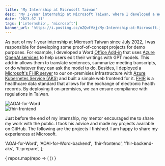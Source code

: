 ```yaml
---
title: 'My Internship at Microsoft Taiwan'
desc: 'My 1-year internship at Microsoft Taiwan, where I developed a Word Office Add-in using Azure OpenAI services and deployed a Microsoft FHIR server with a web frontend.'
date: '2023.07.11'
tags: ['internship', 'microsoft']
banner_url: 'https://i.postimg.cc/mZQwfVzj/My-Internship-at-Microsoft.jpg'
---
```

As part of my 1-year internship at Microsoft Taiwan since July 2022,
I was responsible for developing some proof-of-concept projects for demo purposes.
For example, I developed a Word [Office Add-in](https://learn.microsoft.com/en-us/office/dev/add-ins/) that uses [Azure OpenAI services](https://azure.microsoft.com/en-us/products/ai-services/openai-service/) to help users edit their writings with GPT models.
This add-in allows them to translate sentences, summarize meeting transcripts, or do whatever they can ask the model to do.
Besides, I deployed a [Microsoft's FHIR server](https://github.com/microsoft/fhir-server) to our on-premisies infrastructure with [Azure Kubernetes Service (AKS)](https://learn.microsoft.com/en-us/azure/aks/what-is-aks) and built a simple web frontend for it.
[FHIR](https://www.hl7.org/fhir/) is a healthcare data standard that allows for the exchange of electronic health records.
By deploying it on-premisies, we can ensure compliance with regulations in Taiwan.

<div columns>
  <div w="xl:48%">
    <Image
      src="https://i.postimg.cc/pdF9kFxS/aoai-for-word.png"
      alt="AOAI-for-Word"
      caption="My Azure OpenAI for Word Office Add-in"
    />
  </div>
  <div w="xl:48%">
    <Image
      src="https://i.postimg.cc/85d7gg7B/fhir-frontend.jpg"
      alt="fhir-frontend"
      caption="A Simple Frontend for Microsoft FHIR Service"
    />
  </div>
</div>

Just before the end of my internship, my mentor encouraged me to share my work with the public.
I took his advice and made my projects available on GitHub.
The following are the projects I finished.
I am happy to share my experiences at Microsoft.


  'AOAI-for-Word',
  'AOAI-for-Word-backend',
  'fhir-frontend',
  'fhir-backend-aks',
  'ft-prepare',
];

<div grid="~ cols-1 lg:cols-2 xl:cols-3" gap="2">
  {
    repos.map(repo => (
      <GitHubCard
        user="Alan-Kuan"
        repo={repo}
      />
    ))
  }
</div>
